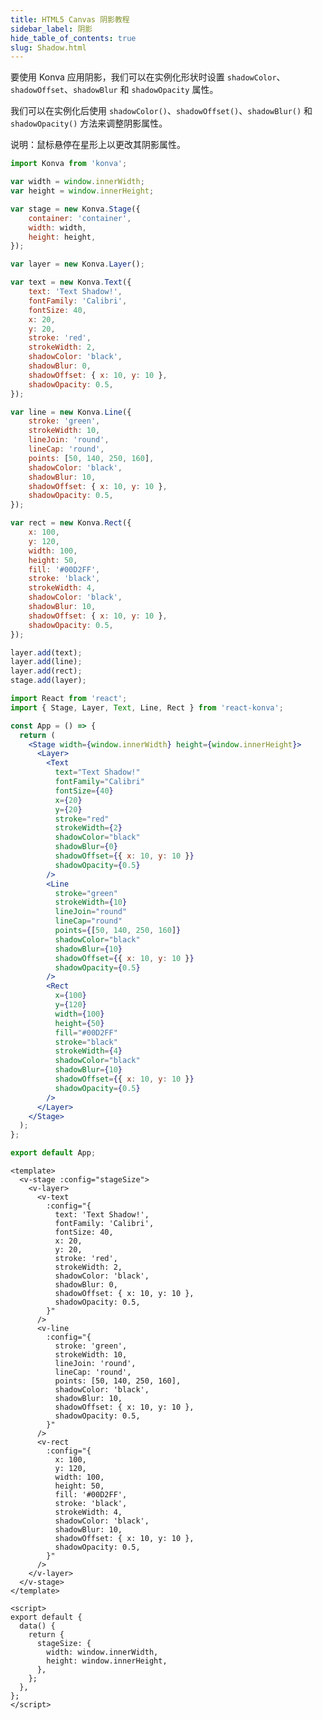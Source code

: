 ---
title: HTML5 Canvas 阴影教程
sidebar_label: 阴影
hide_table_of_contents: true
slug: Shadow.html
---

要使用 Konva 应用阴影，我们可以在实例化形状时设置 `shadowColor`、`shadowOffset`、`shadowBlur` 和 `shadowOpacity` 属性。

我们可以在实例化后使用 `shadowColor()`、`shadowOffset()`、`shadowBlur()` 和 `shadowOpacity()` 方法来调整阴影属性。

说明：鼠标悬停在星形上以更改其阴影属性。


<Tabs>
  <TabItem value="Vanilla" default>

```js live vanilla
import Konva from 'konva';

var width = window.innerWidth;
var height = window.innerHeight;

var stage = new Konva.Stage({
    container: 'container',
    width: width,
    height: height,
});

var layer = new Konva.Layer();

var text = new Konva.Text({
    text: 'Text Shadow!',
    fontFamily: 'Calibri',
    fontSize: 40,
    x: 20,
    y: 20,
    stroke: 'red',
    strokeWidth: 2,
    shadowColor: 'black',
    shadowBlur: 0,
    shadowOffset: { x: 10, y: 10 },
    shadowOpacity: 0.5,
});

var line = new Konva.Line({
    stroke: 'green',
    strokeWidth: 10,
    lineJoin: 'round',
    lineCap: 'round',
    points: [50, 140, 250, 160],
    shadowColor: 'black',
    shadowBlur: 10,
    shadowOffset: { x: 10, y: 10 },
    shadowOpacity: 0.5,
});

var rect = new Konva.Rect({
    x: 100,
    y: 120,
    width: 100,
    height: 50,
    fill: '#00D2FF',
    stroke: 'black',
    strokeWidth: 4,
    shadowColor: 'black',
    shadowBlur: 10,
    shadowOffset: { x: 10, y: 10 },
    shadowOpacity: 0.5,
});

layer.add(text);
layer.add(line);
layer.add(rect);
stage.add(layer);
```

  </TabItem>
  <TabItem value="React">

```jsx live react
import React from 'react';
import { Stage, Layer, Text, Line, Rect } from 'react-konva';

const App = () => {
  return (
    <Stage width={window.innerWidth} height={window.innerHeight}>
      <Layer>
        <Text
          text="Text Shadow!"
          fontFamily="Calibri"
          fontSize={40}
          x={20}
          y={20}
          stroke="red"
          strokeWidth={2}
          shadowColor="black"
          shadowBlur={0}
          shadowOffset={{ x: 10, y: 10 }}
          shadowOpacity={0.5}
        />
        <Line
          stroke="green"
          strokeWidth={10}
          lineJoin="round"
          lineCap="round"
          points={[50, 140, 250, 160]}
          shadowColor="black"
          shadowBlur={10}
          shadowOffset={{ x: 10, y: 10 }}
          shadowOpacity={0.5}
        />
        <Rect
          x={100}
          y={120}
          width={100}
          height={50}
          fill="#00D2FF"
          stroke="black"
          strokeWidth={4}
          shadowColor="black"
          shadowBlur={10}
          shadowOffset={{ x: 10, y: 10 }}
          shadowOpacity={0.5}
        />
      </Layer>
    </Stage>
  );
};

export default App;
```

  </TabItem>
  <TabItem value="Vue">

```vue live vue
<template>
  <v-stage :config="stageSize">
    <v-layer>
      <v-text
        :config="{
          text: 'Text Shadow!',
          fontFamily: 'Calibri',
          fontSize: 40,
          x: 20,
          y: 20,
          stroke: 'red',
          strokeWidth: 2,
          shadowColor: 'black',
          shadowBlur: 0,
          shadowOffset: { x: 10, y: 10 },
          shadowOpacity: 0.5,
        }"
      />
      <v-line
        :config="{
          stroke: 'green',
          strokeWidth: 10,
          lineJoin: 'round',
          lineCap: 'round',
          points: [50, 140, 250, 160],
          shadowColor: 'black',
          shadowBlur: 10,
          shadowOffset: { x: 10, y: 10 },
          shadowOpacity: 0.5,
        }"
      />
      <v-rect
        :config="{
          x: 100,
          y: 120,
          width: 100,
          height: 50,
          fill: '#00D2FF',
          stroke: 'black',
          strokeWidth: 4,
          shadowColor: 'black',
          shadowBlur: 10,
          shadowOffset: { x: 10, y: 10 },
          shadowOpacity: 0.5,
        }"
      />
    </v-layer>
  </v-stage>
</template>

<script>
export default {
  data() {
    return {
      stageSize: {
        width: window.innerWidth,
        height: window.innerHeight,
      },
    };
  },
};
</script>
```

  </TabItem>
</Tabs>
